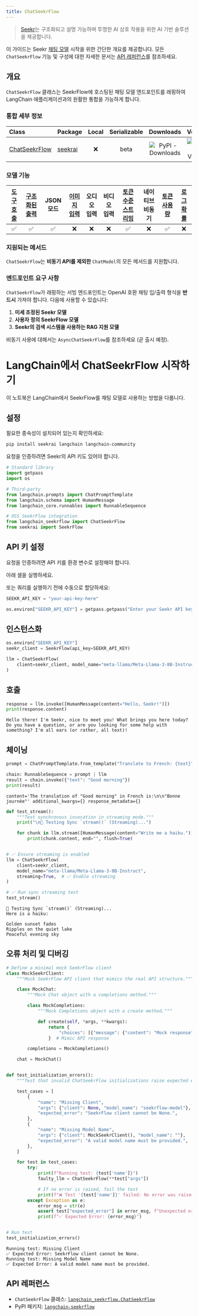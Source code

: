 ```yaml
---
title: ChatSeekrFlow
---
```


> [Seekr](https://www.seekr.com/)는 구조화되고 설명 가능하며 투명한 AI 상호 작용을 위한 AI 기반 솔루션을 제공합니다.

이 가이드는 Seekr [채팅 모델](/oss/langchain/models) 시작을 위한 간단한 개요를 제공합니다. 모든 `ChatSeekrFlow` 기능 및 구성에 대한 자세한 문서는 [API 레퍼런스](https://python.langchain.com/api_reference/community/chat_models/langchain_community.chat_models.seekrflow.ChatSeekrFlow.html)를 참조하세요.

## 개요

`ChatSeekrFlow` 클래스는 SeekrFlow에 호스팅된 채팅 모델 엔드포인트를 래핑하여 LangChain 애플리케이션과의 원활한 통합을 가능하게 합니다.

### 통합 세부 정보

| Class | Package | Local | Serializable | Downloads | Version |
| :--- | :--- | :---: | :---: |  :---: | :---: |
| [ChatSeekrFlow](https://python.langchain.com/api_reference/community/chat_models/langchain_community.chat_models.seekrflow.ChatSeekrFlow.html) | [seekrai](https://python.langchain.com/docs/integrations/providers/seekr/) | ❌ | beta | ![PyPI - Downloads](https://img.shields.io/pypi/dm/seekrai?style=flat-square&label=%20) | ![PyPI - Version](https://img.shields.io/pypi/v/seekrai?style=flat-square&label=%20) |

### 모델 기능

| [도구 호출](/oss/langchain/tools/) | [구조화된 출력](/oss/langchain/structured-output) | JSON 모드 | [이미지 입력](/oss/langchain/messages#multimodal) | 오디오 입력 | 비디오 입력 | [토큰 수준 스트리밍](/oss/langchain/streaming/) | 네이티브 비동기 | [토큰 사용량](/oss/langchain/models#token-usage) | [로그 확률](/oss/langchain/models#log-probabilities) |
| :---: | :---: | :---: | :---: |  :---: | :---: | :---: | :---: | :---: | :---: |
| ✅ | ✅ | ✅ | ❌ | ❌ | ❌ | ✅ | ❌ | ✅ | ❌ |

### 지원되는 메서드

`ChatSeekrFlow`는 **비동기 API를 제외한** `ChatModel`의 모든 메서드를 지원합니다.

### 엔드포인트 요구 사항

`ChatSeekrFlow`가 래핑하는 서빙 엔드포인트는 OpenAI 호환 채팅 입/출력 형식을 **반드시** 가져야 합니다. 다음에 사용할 수 있습니다:

1. **미세 조정된 Seekr 모델**
2. **사용자 정의 SeekrFlow 모델**
3. **Seekr의 검색 시스템을 사용하는 RAG 지원 모델**

비동기 사용에 대해서는 `AsyncChatSeekrFlow`를 참조하세요 (곧 출시 예정).

# LangChain에서 ChatSeekrFlow 시작하기

이 노트북은 LangChain에서 SeekrFlow를 채팅 모델로 사용하는 방법을 다룹니다.

## 설정

필요한 종속성이 설치되어 있는지 확인하세요:

```bash
pip install seekrai langchain langchain-community
```

요청을 인증하려면 Seekr의 API 키도 있어야 합니다.

```python
# Standard library
import getpass
import os

# Third-party
from langchain.prompts import ChatPromptTemplate
from langchain.schema import HumanMessage
from langchain_core.runnables import RunnableSequence

# OSS SeekrFlow integration
from langchain_seekrflow import ChatSeekrFlow
from seekrai import SeekrFlow
```

## API 키 설정

요청을 인증하려면 API 키를 환경 변수로 설정해야 합니다.

아래 셀을 실행하세요.

또는 쿼리를 실행하기 전에 수동으로 할당하세요:

```python
SEEKR_API_KEY = "your-api-key-here"
```

```python
os.environ["SEEKR_API_KEY"] = getpass.getpass("Enter your Seekr API key:")
```

## 인스턴스화

```python
os.environ["SEEKR_API_KEY"]
seekr_client = SeekrFlow(api_key=SEEKR_API_KEY)

llm = ChatSeekrFlow(
    client=seekr_client, model_name="meta-llama/Meta-Llama-3-8B-Instruct"
)
```

## 호출

```python
response = llm.invoke([HumanMessage(content="Hello, Seekr!")])
print(response.content)
```

```output
Hello there! I'm Seekr, nice to meet you! What brings you here today? Do you have a question, or are you looking for some help with something? I'm all ears (or rather, all text)!
```

## 체이닝

```python
prompt = ChatPromptTemplate.from_template("Translate to French: {text}")

chain: RunnableSequence = prompt | llm
result = chain.invoke({"text": "Good morning"})
print(result)
```

```output
content='The translation of "Good morning" in French is:\n\n"Bonne journée"' additional_kwargs={} response_metadata={}
```

```python
def test_stream():
    """Test synchronous invocation in streaming mode."""
    print("\n🔹 Testing Sync `stream()` (Streaming)...")

    for chunk in llm.stream([HumanMessage(content="Write me a haiku.")]):
        print(chunk.content, end="", flush=True)


# ✅ Ensure streaming is enabled
llm = ChatSeekrFlow(
    client=seekr_client,
    model_name="meta-llama/Meta-Llama-3-8B-Instruct",
    streaming=True,  # ✅ Enable streaming
)

# ✅ Run sync streaming test
test_stream()
```

```output
🔹 Testing Sync `stream()` (Streaming)...
Here is a haiku:

Golden sunset fades
Ripples on the quiet lake
Peaceful evening sky
```

## 오류 처리 및 디버깅

```python
# Define a minimal mock SeekrFlow client
class MockSeekrClient:
    """Mock SeekrFlow API client that mimics the real API structure."""

    class MockChat:
        """Mock Chat object with a completions method."""

        class MockCompletions:
            """Mock Completions object with a create method."""

            def create(self, *args, **kwargs):
                return {
                    "choices": [{"message": {"content": "Mock response"}}]
                }  # Mimic API response

        completions = MockCompletions()

    chat = MockChat()


def test_initialization_errors():
    """Test that invalid ChatSeekrFlow initializations raise expected errors."""

    test_cases = [
        {
            "name": "Missing Client",
            "args": {"client": None, "model_name": "seekrflow-model"},
            "expected_error": "SeekrFlow client cannot be None.",
        },
        {
            "name": "Missing Model Name",
            "args": {"client": MockSeekrClient(), "model_name": ""},
            "expected_error": "A valid model name must be provided.",
        },
    ]

    for test in test_cases:
        try:
            print(f"Running test: {test['name']}")
            faulty_llm = ChatSeekrFlow(**test["args"])

            # If no error is raised, fail the test
            print(f"❌ Test '{test['name']}' failed: No error was raised!")
        except Exception as e:
            error_msg = str(e)
            assert test["expected_error"] in error_msg, f"Unexpected error: {error_msg}"
            print(f"✅ Expected Error: {error_msg}")


# Run test
test_initialization_errors()
```

```output
Running test: Missing Client
✅ Expected Error: SeekrFlow client cannot be None.
Running test: Missing Model Name
✅ Expected Error: A valid model name must be provided.
```

## API 레퍼런스

- `ChatSeekrFlow` 클래스: [`langchain_seekrflow.ChatSeekrFlow`](https://github.com/benfaircloth/langchain-seekrflow/blob/main/langchain_seekrflow/seekrflow.py)
- PyPI 패키지: [`langchain-seekrflow`](https://pypi.org/project/langchain-seekrflow/)
